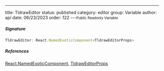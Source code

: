 ---
title: TldrawEditor
status: published
category: editor
group: Variable
author: api
date: 06/23/2023
order: 122
---<Small>Public Readonly Variable</Small>




##### Signature


```ts
TldrawEditor: React.NamedExoticComponent<TldrawEditorProps>
```

##### References

[React.NamedExoticComponent](/gen/@types/react-React-NamedExoticComponent-interface), [TldrawEditorProps](/gen/editor/TldrawEditorProps-type)

